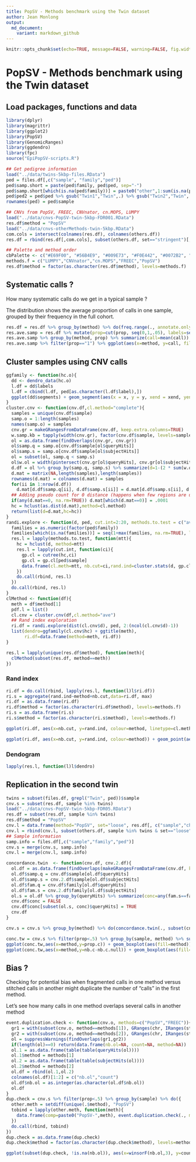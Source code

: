 ```yaml
---
title: PopSV - Methods benchmark using the Twin dataset
author: Jean Monlong
output:
  md_document:
    variant: markdown_github
---
```


```r
knitr::opts_chunk$set(echo=TRUE, message=FALSE, warning=FALSE, fig.width=10, tidy=TRUE)
```

# PopSV - Methods benchmark using the Twin dataset

## Load packages, functions and data

```r
library(dplyr)
library(magrittr)
library(ggplot2)
library(PopSV)
library(GenomicRanges)
library(ggdendro)
library(fpc)
source("EpiPopSV-scripts.R")

## Get pedigree information
load("../data/twins-5kbp-files.RData")
ped = files.df[,c("sample", "family","ped")]
ped$samp.short = paste(ped$family, ped$ped, sep="-")
ped$samp.short[which(is.na(ped$family))] = paste0("other",1:sum(is.na(ped$family)))
ped$ped2 = ped$ped %>% gsub("Twin1","Twin",.) %>% gsub("Twin2","Twin",.)
rownames(ped) = ped$sample

## CNVs from PopSV, FREEC, CNVnator, cn.MOPS, LUMPY
load("../data/cnvs-PopSV-twin-5kbp-FDR001.RData")
res.df$method = "PopSV"
load("../data/cnvs-otherMethods-twin-5kbp.RData")
com.cols = intersect(colnames(res.df), colnames(others.df))
res.df = rbind(res.df[,com.cols], subset(others.df, set=="stringent")[,com.cols])

## Palette and method order
cbPalette <- c("#E69F00", "#56B4E9", "#009E73", "#F0E442", "#0072B2", "#D55E00", "#CC79A7")
methods.f = c("LUMPY","CNVnator","cn.MOPS","FREEC","PopSV")
res.df$method = factor(as.character(res.df$method), levels=methods.f)
```


## Systematic calls ?

How many systematic calls do we get in a typical sample ? 

The distribution shows the average proportion of calls in one sample, grouped by their frequency in the full cohort.


```r
res.df = res.df %>% group_by(method) %>% do(freq.range(., annotate.only=TRUE))
res.ave.samp = res.df %>% mutate(prop=cut(prop, seq(0,1,.05), labels=seq(0.05,1,.05))) %>% group_by(method, sample, prop) %>% summarize(call=n()) %>% group_by(method, sample) %>% mutate(call=call/sum(call)) 
res.ave.samp %>% group_by(method, prop) %>% summarize(call=mean(call)) %>% ggplot(aes(x=prop, y=call, fill=method)) + geom_bar(stat="identity") + facet_grid(method~., scales="free") + theme_bw() + scale_fill_manual(values=cbPalette) + guides(fill=FALSE) + xlab("frequency") + ylab("proportion of calls")
res.ave.samp %>% filter(prop=="1") %>% ggplot(aes(x=method, y=call, fill=method)) + geom_boxplot() + theme_bw() + coord_flip() + scale_fill_manual(values=cbPalette) + guides(fill=FALSE) + ylim(0,1) + ylab("proportion of systematic calls (>95% of the cohort)")
```


## Cluster samples using CNV calls

```r
ggfamily <- function(hc.o){
  dd <- dendro_data(hc.o)
  l.df = dd$labels
  l.df = cbind(l.df, ped[as.character(l.df$label),])
  ggplot(dd$segments) + geom_segment(aes(x = x, y = y, xend = xend, yend = yend)) + geom_point(aes(x=x, y=y, colour=factor(family), shape=factor(ped2)),size=5,data=l.df) + scale_colour_hue(name="family") + scale_shape_manual(name="",values=c(15,16,18,17,17)) + theme_minimal() + theme(plot.background=element_rect(colour="white"), legend.position="bottom") + scale_x_discrete(labels=l.df$samp.short, expand=.01) + xlab("sample") + ylab("") + theme(axis.text.x = element_text(angle = 90,hjust = 1))
}
cluster.cnv <- function(cnv.df,cl.method="complete"){
  samples = unique(cnv.df$sample)
  samp.o = 1:length(samples)
  names(samp.o) = samples
  cnv.gr = makeGRangesFromDataFrame(cnv.df, keep.extra.columns=TRUE)
  w.samp.kb = tapply(width(cnv.gr), factor(cnv.df$sample, levels=samples), function(w) sum(w/1e3))
  ol = as.data.frame(findOverlaps(cnv.gr, cnv.gr))
  ol$samp.q = samp.o[cnv.df$sample[ol$queryHits]]
  ol$samp.s = samp.o[cnv.df$sample[ol$subjectHits]]
  ol = subset(ol, samp.q < samp.s)
  ol$w.ol = width(pintersect(cnv.gr[ol$queryHits], cnv.gr[ol$subjectHits]))
  d.df = ol %>% group_by(samp.q, samp.s) %>% summarize(d=1-(2 * sum(w.ol/1e3) / sum(w.samp.kb[c(samp.q[1],samp.s[1])])))
  d.mat = matrix(NA,length(samples),length(samples))
  rownames(d.mat) = colnames(d.mat) = samples
  for(ii in 1:nrow(d.df))
    d.mat[d.df$samp.q[ii], d.df$samp.s[ii]] = d.mat[d.df$samp.s[ii], d.df$samp.q[ii]] = d.df$d[ii]
  ## Adding pseudo count for 0 distance (happens when few regions are used, e.g. low-coverage FREEC)
  if(any(d.mat==0, na.rm=TRUE)) d.mat[which(d.mat==0)] = .0001
  hc = hclust(as.dist(d.mat),method=cl.method)
  return(list(d=d.mat,hc=hc))
}
randi.explore <- function(d, ped, cut.int=2:20, methods.to.test = c("ave","comp","ward.D")){
  families = as.numeric(factor(ped$family))
  families[which(is.na(families))] = seq(1+max(families, na.rm=TRUE), length.out=sum(is.na(families)))
  res.l = lapply(methods.to.test, function(mtt){
    hc = hclust(d, method=mtt)
    res.l = lapply(cut.int, function(ci){
      gp.cl = cutree(hc,ci)
      gp.cl = gp.cl[ped$sample]
      data.frame(cl.meth=mtt, nb.cut=ci,rand.ind=cluster.stats(d, gp.cl, families)$corrected.rand)
    })
    do.call(rbind, res.l)
  })
  do.call(rbind, res.l)
}
clMethod <- function(df){
  meth = df$method[1]
  pdf.l = list()
  cl.cnv = cluster.cnv(df,cl.method="ave")
  ## Rand index exploration
  ri.df = randi.explore(dist(cl.cnv$d), ped, 2:(ncol(cl.cnv$d)-1))
  list(dendro=ggfamily(cl.cnv$hc) + ggtitle(meth),
       ri.df=data.frame(method=meth, ri.df))
}

res.l = lapply(unique(res.df$method), function(meth){
  clMethod(subset(res.df, method==meth))
})
```


### Rand index

```r
ri.df = do.call(rbind, lapply(res.l, function(l)l$ri.df))
ri.s = aggregate(rand.ind~method+nb.cut,data=ri.df, max)
ri.df = as.data.frame(ri.df)
ri.df$method = factor(as.character(ri.df$method), levels=methods.f)
ri.s = as.data.frame(ri.s)
ri.s$method = factor(as.character(ri.s$method), levels=methods.f)

ggplot(ri.df, aes(x=nb.cut, y=rand.ind, colour=method, linetype=cl.meth)) + geom_point() + geom_line() + ylim(0,1) + scale_linetype(name="clustering linkage",label=c("average","complete","Ward")) + theme_bw() + xlab("number of groups derived from CNV clustering") + ylab("Rand index using pedigree information") + theme(legend.position=c(1,1),legend.justification=c(1,1), text=element_text(size=18)) + scale_colour_manual(values=cbPalette)

ggplot(ri.df, aes(x=nb.cut, y=rand.ind, colour=method)) + geom_point(aes(shape=cl.meth),alpha=1) + geom_line(size=2,alpha=.5,data=ri.s) + ylim(0,1) + scale_shape(name="clustering linkage",label=c("average","complete","Ward")) + theme_bw() + xlab("number of groups derived from CNV clustering") + ylab("Rand index using pedigree information") + theme(legend.position=c(1,1),legend.justification=c(1,1), text=element_text(size=18)) + scale_colour_manual(values=cbPalette)
```

### Dendogram

```r
lapply(res.l, function(l)l$dendro)
```


## Replication in the second twin

```r
twins = subset(files.df, grepl("Twin", ped))$sample
cnv.s = subset(res.df, sample %in% twins)
load("../data/cnvs-PopSV-twin-5kbp-FDR05.RData")
res.df = subset(res.df, sample %in% twins)
res.df$method = "PopSV"
cnv.l = data.frame(method="PopSV", set="loose", res.df[, c("sample","chr","start","end")])
cnv.l = rbind(cnv.l, subset(others.df, sample %in% twins & set=="loose")[, c("method","set","sample","chr","start","end")])
## Sample information
samp.info = files.df[,c("sample","family","ped")]
cnv.s = merge(cnv.s, samp.info)
cnv.l = merge(cnv.l, samp.info)

concordance.twin  <- function(cnv.df, cnv.2.df){
  ol.df = as.data.frame(findOverlaps(makeGRangesFromDataFrame(cnv.df, keep.extra.columns=TRUE), makeGRangesFromDataFrame(cnv.2.df, keep.extra.columns=TRUE)))
  ol.df$samp.q = cnv.df$sample[ol.df$queryHits]
  ol.df$samp.s = cnv.2.df$sample[ol.df$subjectHits]
  ol.df$fam.q = cnv.df$family[ol.df$queryHits]
  ol.df$fam.s = cnv.2.df$family[ol.df$subjectHits]
  ol.s = ol.df %>% group_by(queryHits) %>% summarize(conc=any(fam.s==fam.q & samp.s!=samp.q))
  cnv.df$conc = FALSE
  cnv.df$conc[subset(ol.s, conc)$queryHits] = TRUE
  cnv.df
}

cnv.s = cnv.s %>% group_by(method) %>% do(concordance.twin(., subset(cnv.l, method==.$method[1]))) %>% ungroup %>% mutate(conc.null = as.logical(rbinom(n(), 1, prop)))
```


```r
conc.tw = cnv.s %>% filter(prop<.5) %>% group_by(sample, method) %>% summarize(nb.c=sum(conc), prop.c=mean(conc), nb.c.null=sum(conc.null), prop.c.null=mean(conc.null)) %>% mutate(method = factor(as.character(method), levels=methods.f))
ggplot(conc.tw,aes(x=method,y=prop.c)) + geom_boxplot(aes(fill=method)) + theme_bw() + xlab("")  + ylab("proportion of replicated calls per sample") + ylim(0,1) + coord_flip() + guides(fill=FALSE) + scale_fill_manual(values=cbPalette)
ggplot(conc.tw,aes(x=method,y=nb.c-nb.c.null)) + geom_boxplot(aes(fill=method)) + theme_bw() + xlab("")  + ylab("number of replicated calls per sample") + coord_flip() + guides(fill=FALSE) + scale_fill_manual(values=cbPalette)
```


## Bias ?

Checking for potential bias when fragmented calls in one method versus stitched calls in another might duplicate the number of "calls" in the first method.

Let's see how many calls in one method overlaps several calls in another method

```r
event.duplication.check <- function(cnv.o, methods=c("PopSV","FREEC")){
  gr1 = with(subset(cnv.o, method==methods[1]), GRanges(chr, IRanges(start, end)))
  gr2 = with(subset(cnv.o, method==methods[2]), GRanges(chr, IRanges(start, end)))
  ol = suppressWarnings(findOverlaps(gr1,gr2))
  if(length(ol)==0) return(data.frame(nb.ol=NA, count=NA, method=NA))
  ol.1 = as.data.frame(table(table(queryHits(ol))))
  ol.1$method = methods[1]
  ol.2 = as.data.frame(table(table(subjectHits(ol))))
  ol.2$method = methods[2]
  ol.df = rbind(ol.1,ol.2)
  colnames(ol.df)[1:2] = c("nb.ol","count")
  ol.df$nb.ol = as.integer(as.character(ol.df$nb.ol))
  ol.df
}
dup.check = cnv.s %>% filter(prop<.5) %>% group_by(sample) %>% do({
  other.meth = setdiff(unique(.$method), "PopSV")
  tobind = lapply(other.meth, function(meth){
    data.frame(comp=paste0("PopSV-",meth), event.duplication.check(., methods=c("PopSV",meth)))
  })
  do.call(rbind, tobind)        
})
dup.check = as.data.frame(dup.check)
dup.check$method = factor(as.character(dup.check$method), levels=methods.f)
```

```r
ggplot(subset(dup.check, !is.na(nb.ol)), aes(x=winsorF(nb.ol,3), y=count, fill=method, group=paste(method,winsorF(nb.ol,3)))) + geom_boxplot()  + theme_bw() + xlab("overlapping X calls from other method") + ylab("number of calls per sample") + facet_grid(comp~., scales="free") + theme(text=element_text(size=18), legend.position="top") + scale_fill_manual(values=cbPalette) + scale_x_continuous(breaks=1:3, labels=c(1,2,"3+")) + coord_flip()
```
